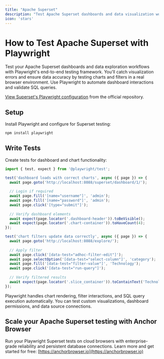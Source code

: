 ```yaml
---
title: "Apache Superset"
description: "Test Apache Superset dashboards and data visualization workflows with Playwright's end-to-end testing framework."
icon: 'stars'
---
```


# How to Test Apache Superset with Playwright

Test your Apache Superset dashboards and data exploration workflows with Playwright's end-to-end testing framework. You'll catch visualization errors and ensure data accuracy by testing charts and filters in a real browser environment. Use Playwright to automate dashboard interactions and validate SQL queries.

[View Superset's Playwright configuration](https://github.com/apache/superset/blob/master/superset-frontend/playwright.config.ts) from the official repository.

## Setup

Install Playwright and configure for Superset testing:

```bash
npm install playwright
```


## Write Tests

Create tests for dashboard and chart functionality:

```JavaScript
import { test, expect } from '@playwright/test';

test('dashboard loads with correct charts', async ({ page }) => {
  await page.goto('http://localhost:8088/superset/dashboard/1/');
  
  // Login if required
  await page.fill('[name="username"]', 'admin');
  await page.fill('[name="password"]', 'admin');
  await page.click('[type="submit"]');
  
  // Verify dashboard elements
  await expect(page.locator('.dashboard-header')).toBeVisible();
  await expect(page.locator('.chart-container')).toHaveCount(4);
});

test('chart filters update data correctly', async ({ page }) => {
  await page.goto('http://localhost:8088/explore/');
  
  // Apply filter
  await page.click('[data-test="adhoc-filter-edit"]');
  await page.selectOption('[data-test="select-column"]', 'category');
  await page.fill('[data-test="filter-value"]', 'Technology');
  await page.click('[data-test="run-query"]');
  
  // Verify filtered results
  await expect(page.locator('.slice_container')).toContainText('Technology');
});
```

Playwright handles chart rendering, filter interactions, and SQL query execution automatically. You can test custom visualizations, dashboard permissions, and data source connections.

## Scale your Apache Superset testing with Anchor Browser

Run your Playwright Superset tests on cloud browsers with enterprise-grade reliability and persistent database connections. Learn more and get started for free: [https://anchorbrowser.io](https://anchorbrowser.io)
